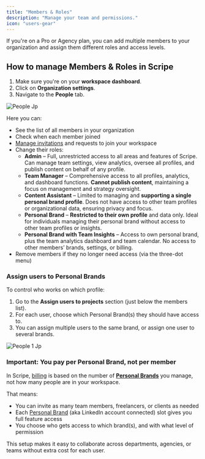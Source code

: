 ```yaml
---
title: "Members & Roles"
description: "Manage your team and permissions."
icon: "users-gear"
---
```


If you're on a Pro or Agency plan, you can add multiple members to your organization and assign them different roles and access levels.

## How to manage Members & Roles in Scripe

1. Make sure you're on your **workspace dashboard**.
2. Click on **Organization settings**.
3. Navigate to the **People** tab.

![People Jp](/images/people.jpg)

Here you can:

- See the list of all members in your organization
- Check when each member joined
- [Manage invitations](/team-plan/invite) and requests to join your workspace
- Change their roles:
  - **Admin** – Full, unrestricted access to all areas and features of Scripe. Can manage team settings, view analytics, oversee all profiles, and publish content on behalf of any profile.
  - **Team Manager** – Comprehensive access to all profiles, analytics, and dashboard functions. **Cannot publish content**, maintaining a focus on management and strategy oversight.
  - **Content Assistant** – Limited to managing and **supporting a single personal brand profile**. Does not have access to other team profiles or organizational data, ensuring privacy and focus.
  - **Personal Brand** – **Restricted to their own profile** and data only. Ideal for individuals managing their personal brand without access to other team profiles or insights.
  - **Personal Brand with Team Insights** – Access to own personal brand, plus the team analytics dashboard and team calendar. No access to other members’ brands, settings, or billing.
- Remove members if they no longer need access (via the three-dot menu)

### Assign users to Personal Brands

To control who works on which profile:

1. Go to the **Assign users to projects** section (just below the members list).
2. For each user, choose which Personal Brand(s) they should have access to.
3. You can assign multiple users to the same brand, or assign one user to several brands.

![People 1 Jp](/images/people-1.jpg)

### Important: You pay per Personal Brand, not per member

In Scripe, [billing](/administration/billing) is based on the number of [**Personal Brands**](/account/personalbrand) you manage, not how many people are in your workspace. 

That means:

- You can invite as many team members, freelancers, or clients as needed
- Each [Personal Brand](/account/personalbrand) (aka LinkedIn account connected) slot gives you full feature access
- You choose who gets access to which brand(s), and with what level of permission

This setup makes it easy to collaborate across departments, agencies, or teams without extra cost for each user.